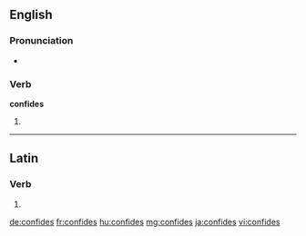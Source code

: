 ==English==

===Pronunciation===
* {{rhymes|aɪdz}}

===Verb===
'''confides'''

# {{en-third-person singular of|confide}}

----

==Latin==

===Verb===
{{la-verb-form|cōnfīdēs}}

# {{conjugation of|confido|cōnfīdō|2|s|fut|act|ind|lang=la}}

[[de:confides]]
[[fr:confides]]
[[hu:confides]]
[[mg:confides]]
[[ja:confides]]
[[vi:confides]]